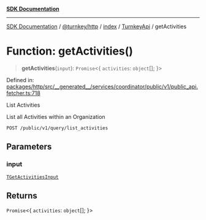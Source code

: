 [**SDK Documentation**](../../../../../../README.mdx)

***

[SDK Documentation](../../../../../../packages.mdx) / [@turnkey/http](../../../../README.mdx) / [index](../../../README.mdx) / [TurnkeyApi](../README.mdx) / getActivities

# Function: getActivities()

> **getActivities**(`input`): `Promise`\<\{ `activities`: `object`[]; \}\>

Defined in: [packages/http/src/\_\_generated\_\_/services/coordinator/public/v1/public\_api.fetcher.ts:718](https://github.com/tkhq/sdk/blob/3a88af7d1d927c6022706911d6af0f92f1440e00/packages/http/src/__generated__/services/coordinator/public/v1/public_api.fetcher.ts#L718)

List Activities

List all Activities within an Organization

`POST /public/v1/query/list_activities`

## Parameters

### input

[`TGetActivitiesInput`](../type-aliases/TGetActivitiesInput.mdx)

## Returns

`Promise`\<\{ `activities`: `object`[]; \}\>
